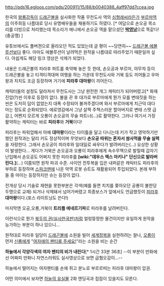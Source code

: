 http://pds16.egloos.com/pds/200911/15/88/b0040388_4aff97dd7ccea.jpg

한국의 [[왕룡]]감독이 [[드래곤볼]]을 실사화한 작품 
무천도사 역의 [[심형래]]씨라든가 [[부르마]]역의 이주희등 나름대로 당시 유명배우들을 채용하기도 하였다. [* 여담으로 손오공 목소리를 더빙으로 처리했는데 목소리가 애니에서 손오공 역을 맡으셨던 '''[[박영남]]'''으로 똑같다! (충공깽) ]

유튜브에서도 풀버젼으로 올라오던 적도 있었는데 글 평이 ~~당연히~~ [[드래곤볼 에볼루션]]보다 좋다. 아마도 에볼루션이 날려먹은 원작을 나름대로 따라주었기 때문일까 싶다. 아쉽게도 해당 링크 영상은 삭제가 되었다.

내용은 드래곤볼의 피라후 파트를 축약해 놓은 듯 한데, 손오공과 부르마, 야무챠 등이 드래곤볼을 놓고 티격티격대며 여행을 하는 가운데 무천도사와 거북 등도 끼어들고 우마왕과 치치도 조금 등장하며 거기에 '''피라후 대마왕'''이 끼어든다.

캐릭터들의 설정도 달라져서 무천도사는 그냥 완전한 개그 캐릭터가 되어버렸고[* 화재 진압(?)씬 이후로 등장이 없다. 불을 끈 후 대가로 부르마에게 뭔가 모를 변태짓을 하는 씬은 도저히 답이 없었는지 대폭 수정되어 불꺼주겠다며 와서 부르마에게 치근덕 대다 마는 정도로 순화되었다. 에로영감에서 그냥 살짝 주책스러운 할아버지로 변태 스탯 급감.], 어쩐지 모르게 오룡이 손오공의 무술 파트너(...)로 활약한다. 그러나 여기서 가장 활약하는 캐릭터는 바로 '''피라후'''와 '''거북'''이다!

피라후는 파워업해서 아예 '''대마왕'''이라는 타이틀을 달고 다니는데 키가 작고 영악하기만 했던 원작과는 달리 키도 정상적이며 무엇보다 '''손오공 따위는 혼자서 쌈사먹을 무술 실력'''을 자랑한다. 그래서 손오공이 피라후와 일대일로 싸우다가 발려버리는(...) 요상한 상황이 발생한다... 게다가 거북은 손오공과 오룡이 피라후에게 속수무책으로 발릴때 갑자기 난입해서 손오공도 어쩌지 못한 피라후를 '''[wiki:"데우스 엑스 마키나" 단신으로 발라버린다.]'''(...) 이쯤되면 원작 파괴 수준. 사이언 전투복을 입은 내퍼같은 캐릭터도 피라후의 부하로 등장하며 [[스파크맨]]에 나온 악역 로봇 슈트도 재활용되어 투입되었다. 본래 부하들 중 마이는 등장하지만 슈는 등장이 없다.

전개상 당시 기술로 재현을 못한부분은 각색(예를 들면 치치를 쫒아오던 공룡이 불한당 두명으로 교채) 되거나 삭제돼서 넘어가버렸고 최종보스가 앞에서도 언급했듯이 [[피라후]] '''대마왕'''이다.(포스 라이트닝도 쓴다!)

마지막엔 오공,오룡,거북이 '''트리플 에네르기파'''로 피라후를 날려버린다.

이런식으로 뭔가 [[북두의 권(실사한국판)]]처럼 얼렁뚱땅한 물건이지만 유일하게 원작을 능가하는 부분이 하나 있으니...

원작대로 피라후 일당이 [[드래곤볼]]에 소원을 빌어 [[세계정복]]을 실현하려는 찰나, [[오룡]]이 먼저 [[신룡]]에게 "[[여자애의 팬티를 주세요!]]"라는 소원을 비는 순간 

'''하늘에서 각양각색의 여자 팬티의 비가 내린다'''[* 1시간 33분 36초] --이 부분이 만화에선 어짜피 만화니 자연스러워도 실사영상으로 보면 급혐오감이...--

하늘에서 떨어지는 여자팬티를 손에 쥐고 분노로 부르르떠는 피라후 대마왕이 압권.

어떤 의미에서 보자면 [[하늘의 유실물]] 2화 엔딩곡과 접점이 있을지도 모른다.
